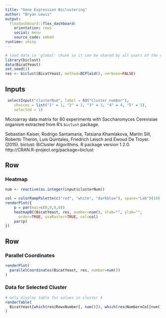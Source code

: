 ```yaml
---
title: "Gene Expression Biclustering"
author: "Bryan Lewis"
output: 
  flexdashboard::flex_dashboard:
    orientation: rows
    social: menu
    source_code: embed
runtime: shiny
---
```


```r
# load data in 'global' chunk so it can be shared by all users of the dashboard
library(biclust)
data(BicatYeast)
set.seed(1)
res <- biclust(BicatYeast, method=BCPlaid(), verbose=FALSE)
```

Inputs {.sidebar}
-----------------------------------------------------------------------

```r
 selectInput("clusterNum", label = h3("Cluster number"), 
    choices = list("1" = 1, "2" = 2, "3" = 3, "4" = 4, "5" = 5), 
    selected = 1)
```

Microarray data matrix for 80 experiments with Saccharomyces Cerevisiae
organism extracted from R's `biclust` package.

Sebastian Kaiser, Rodrigo Santamaria, Tatsiana Khamiakova, Martin Sill, Roberto
  Theron, Luis Quintales, Friedrich Leisch and Ewoud De Troyer. (2015). biclust:
  BiCluster Algorithms. R package version 1.2.0.
  http://CRAN.R-project.org/package=biclust

Row
-----------------------------------------------------------------------

### Heatmap
    
```r

num <- reactive(as.integer(input$clusterNum))

col = colorRampPalette(c("red", "white", "darkblue"), space="Lab")(10)
renderPlot({
    p = par(mai=c(0,0,0,0))
    heatmapBC(BicatYeast, res, number=num(), xlab="", ylab="",
      order=TRUE, useRaster=TRUE, col=col)
    par(p)
})
```


Row {.tabset}
-----------------------------------------------------------------------

### Parallel Coordinates
    
```r
renderPlot(
  parallelCoordinates(BicatYeast, res, number=num())
)
```
   
### Data for Selected Cluster

```r
# only display table for values in cluster 4
renderTable(
  BicatYeast[which(res@RowxNumber[, num()]), which(res@NumberxCol[num(), ])]
)
```